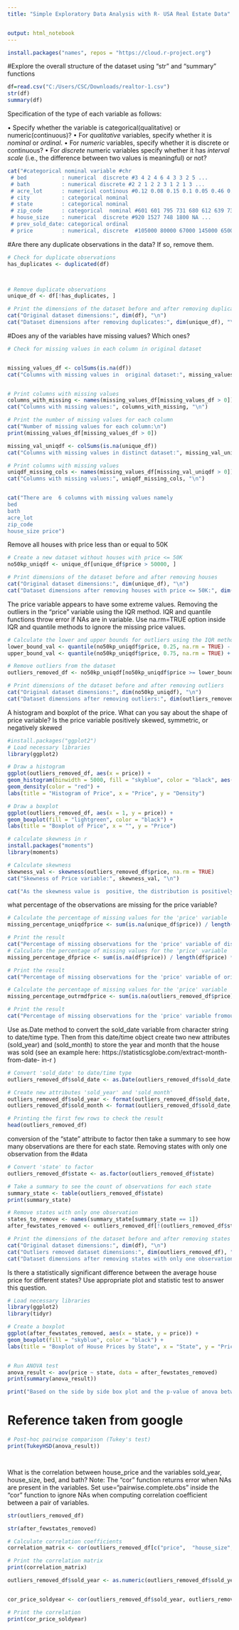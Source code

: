---
title: "Simple Exploratory Data Analysis with R- USA Real Estate Data"


output: html_notebook
---
```{r}
install.packages("names", repos = "https://cloud.r-project.org")
```


#Explore the overall structure of the dataset using “str” and “summary” functions
```{r}
df=read.csv("C:/Users/CSC/Downloads/realtor-1.csv")
str(df)
summary(df)
```
Specification of the type of each variable as follows:

• Specify whether the variable is categorical(qualitative) or numeric(continuous)?
• For *qualitative* variables, specify whether it is *nominal* or *ordinal*.
• For *numeric* variables, specify whether it is discrete or continuous?
• For *discrete* numeric variables specify whether it has *interval* *scale* (i.e., the difference between
two values is meaningful) or not?
```{r}
cat("#categorical nominal variable #chr  
 # bed           : numerical  discrete #3 4 2 4 6 4 3 3 2 5 ...
 # bath          : numerical discrete #2 2 1 2 2 3 1 2 1 3 ...
 # acre_lot      : numerical continous #0.12 0.08 0.15 0.1 0.05 0.46 0.2 0.08 0.09 7.46 ...
 # city          : categorical nominal 
 # state         : categorical nominal
 # zip_code      : categorical  nominal #601 601 795 731 680 612 639 731 730 670 ...
 # house_size    : numerical  discrete #920 1527 748 1800 NA ...
 # prev_sold_date: categorical ordinal 
 # price         : numerical, discrete  #105000 80000 67000 145000 65000 179000 50000 71600 100000 300000 ...")
```

#Are there any duplicate observations in the data? If so, remove them.
```{r}
# Check for duplicate observations
has_duplicates <- duplicated(df)



# Remove duplicate observations
unique_df <- df[!has_duplicates, ]

# Print the dimensions of the dataset before and after removing duplicates
cat("Original dataset dimensions:", dim(df), "\n")
cat("Dataset dimensions after removing duplicates:", dim(unique_df), "\n")

```
#Does any of the variables have missing values? Which ones?
```{r}
# Check for missing values in each column in original dataset


missing_values_df <- colSums(is.na(df))
cat("Columns with missing values in  original dataset:", missing_values_df, "\n")


# Print columns with missing values
columns_with_missing <- names(missing_values_df[missing_values_df > 0])
cat("Columns with missing values:", columns_with_missing, "\n")

# Print the number of missing values for each column
cat("Number of missing values for each column:\n")
print(missing_values_df[missing_values_df > 0])

missing_val_uniqdf <- colSums(is.na(unique_df))
cat("Columns with missing values in distinct dataset:", missing_val_uniqdf, "\n")

# Print columns with missing values
uniqdf_missing_cols <- names(missing_values_df[missing_val_uniqdf > 0])
cat("Columns with missing values:", uniqdf_missing_cols, "\n")



```
```{r}
cat("There are  6 columns with missing values namely
bed
bath
acre_lot
zip_code
house_size price")
```

Remove all houses with price less than or equal to 50K
```{r}
# Create a new dataset without houses with price <= 50K
no50kp_uniqdf <- unique_df[unique_df$price > 50000, ]

# Print dimensions of the dataset before and after removing houses
cat("Original dataset dimensions:", dim(unique_df), "\n")
cat("Dataset dimensions after removing houses with price <= 50K:", dim(no50kp_uniqdf), "\n")

```
The price variable appears to have some extreme values. Removing the outliers in the “price” variable using the IQR method. IQR and quantile functions throw error if  NAs are in  variable. Use na.rm=TRUE option inside IQR and quantile methods to ignore the missing price values.
```{r}
# Calculate the lower and upper bounds for outliers using the IQR method
lower_bound_val <- quantile(no50kp_uniqdf$price, 0.25, na.rm = TRUE) - 1.5 * IQR(no50kp_uniqdf$price, na.rm = TRUE)
upper_bound_val <- quantile(no50kp_uniqdf$price, 0.75, na.rm = TRUE) + 1.5 * IQR(no50kp_uniqdf$price, na.rm = TRUE)

# Remove outliers from the dataset
outliers_removed_df <- no50kp_uniqdf[no50kp_uniqdf$price >= lower_bound_val & no50kp_uniqdf$price <= upper_bound_val, ]

# Print dimensions of the dataset before and after removing outliers
cat("Original dataset dimensions:", dim(no50kp_uniqdf), "\n")
cat("Dataset dimensions after removing outliers:", dim(outliers_removed_df), "\n")


```
A histogram and boxplot of the price. What can you say about the shape of price variable? Is the price variable positively skewed, symmetric, or negatively skewed
```{r}
#install.packages("ggplot2")
# Load necessary libraries
library(ggplot2)

# Draw a histogram
ggplot(outliers_removed_df, aes(x = price)) +
geom_histogram(binwidth = 5000, fill = "skyblue", color = "black", aes(y = ..density..), alpha = 0.7) +
geom_density(color = "red") +
labs(title = "Histogram of Price", x = "Price", y = "Density")


```

```{r}
# Draw a boxplot
ggplot(outliers_removed_df, aes(x = 1, y = price)) +
geom_boxplot(fill = "lightgreen", color = "black") +
labs(title = "Boxplot of Price", x = "", y = "Price")


```
```{r}
# calculate skewness in r
install.packages("moments")
library(moments)

# Calculate skewness
skewness_val <- skewness(outliers_removed_df$price, na.rm = TRUE)
cat("Skewness of Price variable:", skewness_val, "\n")
```
```{r}
cat("As the skewness value is  positive, the distribution is positively skewed.")
```
 what percentage of the observations are missing for the price variable?
```{r}
# Calculate the percentage of missing values for the 'price' variable
missing_percentage_uniqdfprice <- sum(is.na(unique_df$price)) / length(unique_df$price) * 100

# Print the result
cat("Percentage of missing observations for the 'price' variable of distinct dataset:", missing_percentage_uniqdfprice, "%\n")
# Calculate the percentage of missing values for the 'price' variable
missing_percentage_dfprice <- sum(is.na(df$price)) / length(df$price) * 100

# Print the result
cat("Percentage of missing observations for the 'price' variable of original dataset:", missing_percentage_dfprice, "%\n")
```
```{r}
# Calculate the percentage of missing values for the 'price' variable
missing_percentage_outrmdfprice <- sum(is.na(outliers_removed_df$price)) / length(outliers_removed_df$price) * 100

# Print the result
cat("Percentage of missing observations for the 'price' variable fromoutliers removed dataframe:", missing_percentage_outrmdfprice, "%\n")
```
Use as.Date method to convert the sold_date variable from character string to date/time type. Then from this date/time object create two new attributes (sold_year) and (sold_month) to store the year and month that the house was sold (see an example here: https://statisticsglobe.com/extract-month-from-date- in-r )
```{r}
# Convert 'sold_date' to date/time type
outliers_removed_df$sold_date <- as.Date(outliers_removed_df$sold_date, format = "%Y-%m-%d")

# Create new attributes 'sold_year' and 'sold_month'
outliers_removed_df$sold_year <- format(outliers_removed_df$sold_date, "%Y")
outliers_removed_df$sold_month <- format(outliers_removed_df$sold_date, "%m")

# Printing the first few rows to check the result
head(outliers_removed_df)

```
conversion of the “state” attribute to factor then take a summary to see how many observations are there for each state. Removing states with only one observation from the #data
```{r}
# Convert 'state' to factor
outliers_removed_df$state <- as.factor(outliers_removed_df$state)

# Take a summary to see the count of observations for each state
summary_state <- table(outliers_removed_df$state)
print(summary_state)

# Remove states with only one observation
states_to_remove <- names(summary_state[summary_state == 1])
after_fewstates_removed <- outliers_removed_df[!(outliers_removed_df$state %in% states_to_remove), ]

# Print the dimensions of the dataset before and after removing states
cat("Original dataset dimensions:", dim(df), "\n")
cat("Outliers removed dataset dimensions:", dim(outliers_removed_df), "\n")
cat("Dataset dimensions after removing states with only one observation:", dim(after_fewstates_removed), "\n")
```
 Is there a statistically significant difference between the average house price for different states? Use appropriate plot and statistic test to answer this question.
```{r}
# Load necessary libraries
library(ggplot2)
library(tidyr)

# Create a boxplot
ggplot(after_fewstates_removed, aes(x = state, y = price)) +
geom_boxplot(fill = "skyblue", color = "black") +
labs(title = "Boxplot of House Prices by State", x = "State", y = "Price")



```
```{r}
# Run ANOVA test
anova_result <- aov(price ~ state, data = after_fewstates_removed)
print(summary(anova_result))


```
```{r}
print("Based on the side by side box plot and the p-value of anova between price and state, it can concluded that there is a statistically significant price variation between different states.")
```

# Reference taken from google
```{r}
# Post-hoc pairwise comparison (Tukey's test)
print(TukeyHSD(anova_result))




```


What is the correlation between house_price and the variables sold_year, house_size, bed, and bath? Note: The “cor” function returns error when NAs are present in the variables. Set use="pairwise.complete.obs" inside the “cor” function to ignore NAs when computing correlation coefficient between a pair of variables.
```{r}
str(outliers_removed_df)
```
```{r}
str(after_fewstates_removed)
```
```{r}
# Calculate correlation coefficients
correlation_matrix <- cor(outliers_removed_df[c("price",  "house_size", "bed", "bath")], use = "pairwise.complete.obs")

# Print the correlation matrix
print(correlation_matrix)

```
```{r}
outliers_removed_df$sold_year <- as.numeric(outliers_removed_df$sold_year)


cor_price_soldyear <- cor(outliers_removed_df$sold_year, outliers_removed_df$price, use = "complete.obs")

# Print the correlation
print(cor_price_soldyear)

```


